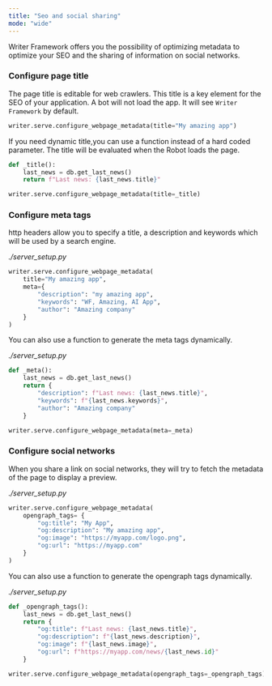 ```yaml
---
title: "Seo and social sharing"
mode: "wide"
---
```


Writer Framework offers you the possibility of optimizing metadata to optimize your SEO and the sharing of information on social networks.

### Configure page title

The page title is editable for web crawlers. This title is a key element for the SEO of your application. A bot will not load the app. It will see `Writer Framework` by default.

```python
writer.serve.configure_webpage_metadata(title="My amazing app")
```

If you need dynamic title,you can use a function instead of a hard coded parameter. The title will be evaluated when the Robot loads the page.

```python
def _title():
	last_news = db.get_last_news()
	return f"Last news: {last_news.title}"

writer.serve.configure_webpage_metadata(title=_title)
```

### Configure meta tags

http headers allow you to specify a title, a description and keywords which will be used by a search engine.

*./server_setup.py*
```python
writer.serve.configure_webpage_metadata(
	title="My amazing app",
    meta={
    	"description": "my amazing app",
    	"keywords": "WF, Amazing, AI App",
    	"author": "Amazing company"
    }
)
```

You can also use a function to generate the meta tags dynamically.

*./server_setup.py*
```python
def _meta():
	last_news = db.get_last_news()
	return {
		"description": f"Last news: {last_news.title}",
		"keywords": f"{last_news.keywords}",
		"author": "Amazing company"
	}

writer.serve.configure_webpage_metadata(meta=_meta)
```

### Configure social networks

When you share a link on social networks, they will try to fetch the metadata of the page to display a preview.

*./server_setup.py*
```python
writer.serve.configure_webpage_metadata(
    opengraph_tags= {
    	"og:title": "My App",
    	"og:description": "My amazing app",
    	"og:image": "https://myapp.com/logo.png",
    	"og:url": "https://myapp.com"
    }
)
```

You can also use a function to generate the opengraph tags dynamically.

*./server_setup.py*
```python
def _opengraph_tags():
	last_news = db.get_last_news()
	return {
		"og:title": f"Last news: {last_news.title}",
		"og:description": f"{last_news.description}",
		"og:image": f"{last_news.image}",
		"og:url": f"https://myapp.com/news/{last_news.id}"
	}

writer.serve.configure_webpage_metadata(opengraph_tags=_opengraph_tags)
```

